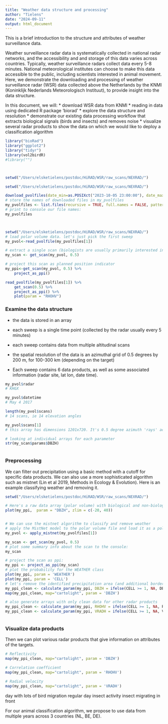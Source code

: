 ```yaml
---
title: "Weather data structure and processing"
author: "Tielens"
date: "2024-09-11"
output: html_document
---
```



This is a brief introduction to the structure and attributes of weather surveillance data.   

Weather surveillance radar data is systematically collected in national radar networks, and the accessibility and and storage of this data varies across countries. Typically, weather surveillance radars collect data every 5-8 minutes. National meteorological institutes can choose to make this data accessible to the public, including scientists interested in animal movement. Here, we demonstrate the downloading and processing of weather surveillance radar (WSR) data collected above the Netherlands by the KNMI (Koninklijk Nederlands Meteorologisch Instituut), to provide insight into the data structure.  


In this document, we will:
* download WSR data from KNMI
* reading in data using dedicated R package 'biorad'
* explore the data structure and resolution
* demonstrate our existing data processing workflow that extracts biological signals (birds and insects) and removes noise 
* visualize several radar products to show the data on which we would like to deploy a classification algorithm   

  
  


```r

library("bioRad")
library("ggplot2")
library("tidyr")
library(vol2birdR)
#library("")



setwd("/Users/elsketielens/postdoc/HiRAD/WSR/raw_scans/NEXRAD/")

```







```r

setwd("/Users/elsketielens/postdoc/HiRAD/WSR/raw_scans/NEXRAD/")

download_pvolfiles(date_min=as.POSIXct("2023-10-05 23:00:00"), date_max=as.POSIXct("2023-10-05 23:40:00"), radar="KINX")
# store the names of downloaded files in my_pvolfiles
my_pvolfiles <- list.files(recursive = TRUE, full.names = FALSE, pattern="KINX")
# print to console our file names:
my_pvolfiles




```




```r
setwd("/Users/elsketielens/postdoc/HiRAD/WSR/raw_scans/NEXRAD/")
# load polar volume data. let's just pick the first sweep
my_pvol<-read_pvolfile(my_pvolfiles[1])

# extract a single scan (biologists are usually primarily interested in the lowest elevation angle)
my_scan <- get_scan(my_pvol, 0.5)

# project this scan as planned position indicator
my_ppi<-get_scan(my_pvol, 0.5) %>%
    project_as_ppi() 

read_pvolfile(my_pvolfiles[1]) %>%
    get_scan(0.5) %>%
    project_as_ppi() %>%
    plot(param = "RHOHV")

```

### Examine the data structure

* the data is stored in an array
* each sweep is a single time point (collected by the radar usually every 5 minutes)
* each sweep contains data from multiple altitudinal scans
* the spatial resolution of the data is an azimuthal grid of 0.5 degrees by 200 m, for 100-300 km (depending on the target)

* Each sweep contains 6 data products, as well as some associated information (radar site, lat lon, date time).  




```r

my_pvol$radar
# KHGX

my_pvol$datetime
# May 4 2017

length(my_pvol$scans)
# 14 scans, ie 14 elevation angles

my_pvol$scans[1]
# this array has dimensions 1201x720. It's 0.5 degree azimuth 'rays' across a full rotation of 360 degrees (720 rays), with 250 m deep sampling volumes for 300 km radius extent (1201 bins). It is elevation angle 0.5 degrees (the lowest). It contains 6 radar product parameters. 

# looking at individual arrays for each parameter
str(my_scan$params$DBZH)



```


### Preprocessing

We can filter out precipitation using a basic method with a cutoff for specific data products. We can also use a more sophisticated algorithm such as mistnet (Lin et al 2019, Methods in Ecology & Evolution). Here is an example classifying weather and removing it. 

```r
setwd("/Users/elsketielens/postdoc/HiRAD/WSR/raw_scans/NEXRAD/")

# Here's a raw data array (polar volume) with biological and non-biological scatter scatter
plot(my_ppi,  param = "DBZH", zlim = c(-20, 40))


# We can use the mistnet algorithm to classify and remove weather
# apply the MistNet model to the polar volume file and load it as a polar volume (pvol):
my_pvol <- apply_mistnet(my_pvolfiles[1])

my_scan <- get_scan(my_pvol, 0.5)
# plot some summary info about the scan to the console:
my_scan

# project the scan as ppi:
my_ppi <- project_as_ppi(my_scan)
# plot the probability for the WEATHER class
plot(my_ppi, param = 'WEATHER')
plot(my_ppi, param = 'CELL')
# let's remove the identified precipitation area (and additional border) from the ppi, and plot it:
my_ppi_clean <- calculate_param(my_ppi, DBZH = ifelse(CELL >= 1, NA, DBZH))
map(my_ppi_clean, map="cartolight", param = 'DBZH')

# also generate arrays with only clean data for other radar products
my_ppi_clean <- calculate_param(my_ppi, RHOHV = ifelse(CELL >= 1, NA, RHOHV))
my_ppi_clean <- calculate_param(my_ppi, VRADH = ifelse(CELL >= 1, NA, VRADH))



```



### Visualize data products

Then we can plot various radar products that give information on attributes of the targets. 
```r

# Reflectivity
map(my_ppi_clean, map="cartolight", param = 'DBZH')

# Correlation coefficient
map(my_ppi_clean, map="cartolight", param = 'RHOHV')

# Radial velocity
map(my_ppi_clean, map="cartolight", param = 'VRADH')

```


day with lots of bird migration
regular day insect activity
insect migrating in front



For our animal classification algorithm, we propose to use data from multiple years across 3 countries (NL, BE, DE). 


